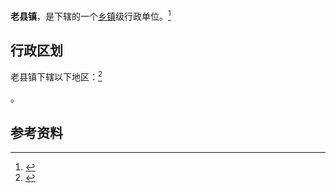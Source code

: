 {{中国乡级行政区|61/09/26/102/000}}

'''老县镇'''，是{{PRC admin/fullname|61/09/26/102/000|3}}下辖的一个[[乡镇|乡镇]]级行政单位。<ref>{{PRC admin/ref sgc|{{PRC admin/parent|61/09/26/102/000}}}}</ref>

== 行政区划 ==

老县镇下辖以下地区：<ref>{{PRC admin/ref sgc|61/09/26/102/000}}</ref>

{{PRC admin/children|61/09/26/102/000}}。

== 参考资料 ==

{{reflist}}

{{行政区划小作品}}
{{PRC admin/navcat|61/09/26/102/000}}